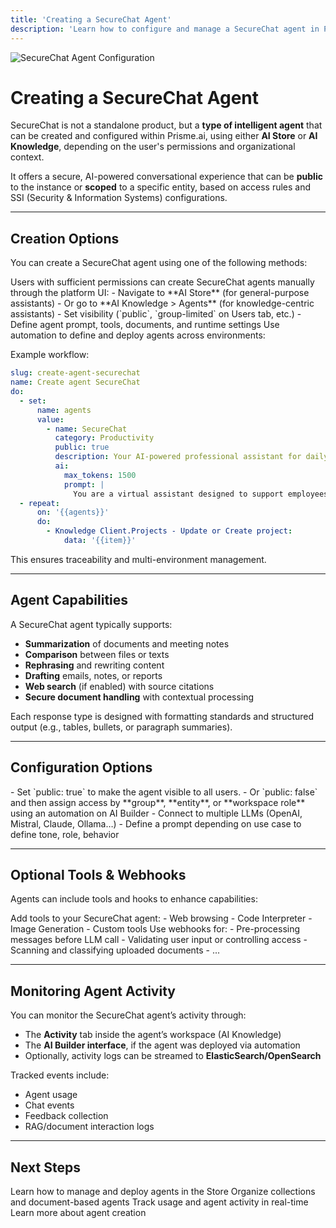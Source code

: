 ```yaml
---
title: 'Creating a SecureChat Agent'
description: 'Learn how to configure and manage a SecureChat agent in Prisme.ai using AI Store, AI Knowledge or AI Builder.'
---
```


<Frame>
  <img src="/images/securechat.png" alt="SecureChat Agent Configuration" />
</Frame>

# Creating a SecureChat Agent

SecureChat is not a standalone product, but a **type of intelligent agent** that can be created and configured within Prisme.ai, using either **AI Store** or **AI Knowledge**, depending on the user's permissions and organizational context.

It offers a secure, AI-powered conversational experience that can be **public** to the instance or **scoped** to a specific entity, based on access rules and SSI (Security & Information Systems) configurations.

---

## Creation Options

You can create a SecureChat agent using one of the following methods:

<AccordionGroup>

<Accordion title="Manual Creation via AI Store or AI Knowledge">
Users with sufficient permissions can create SecureChat agents manually through the platform UI:
- Navigate to **AI Store** (for general-purpose assistants)
- Or go to **AI Knowledge > Agents** (for knowledge-centric assistants)
- Set visibility (`public`, `group-limited` on Users tab, etc.)
- Define agent prompt, tools, documents, and runtime settings
</Accordion>

<Accordion title="Automated via AI Builder">
Use automation to define and deploy agents across environments:

Example workflow:

```yaml
slug: create-agent-securechat
name: Create agent SecureChat
do:
  - set:
      name: agents
      value:
        - name: SecureChat
          category: Productivity
          public: true
          description: Your AI-powered professional assistant for daily work tasks.
          ai:
            max_tokens: 1500
            prompt: |
              You are a virtual assistant designed to support employees in their daily professional tasks...
  - repeat:
      on: '{{agents}}'
      do:
        - Knowledge Client.Projects - Update or Create project:
            data: '{{item}}'
```
This ensures traceability and multi-environment management.
</Accordion>

</AccordionGroup>

---

## Agent Capabilities

A SecureChat agent typically supports:

- **Summarization** of documents and meeting notes
- **Comparison** between files or texts
- **Rephrasing** and rewriting content
- **Drafting** emails, notes, or reports
- **Web search** (if enabled) with source citations
- **Secure document handling** with contextual processing

Each response type is designed with formatting standards and structured output (e.g., tables, bullets, or paragraph summaries).

---

## Configuration Options

<AccordionGroup>

<Accordion title="Visibility & Access Control">
- Set `public: true` to make the agent visible to all users.
- Or `public: false`  and then assign access by **group**, **entity**, or **workspace role** using an automation on AI Builder
</Accordion>

<Accordion title="LLM & Prompting">
- Connect to multiple LLMs (OpenAI, Mistral, Claude, Ollama…)
- Define a prompt depending on use case  to define tone, role, behavior
</Accordion>

</AccordionGroup>

---

## Optional Tools & Webhooks

Agents can include tools and hooks to enhance capabilities:

<CardGroup cols={2}>

<Card title="Tools Integration" icon="plug">
Add tools to your SecureChat agent:
- Web browsing
- Code Interpreter
- Image Generation
- Custom tools
</Card>

<Card title="Webhooks" icon="link">
Use webhooks for:
- Pre-processing messages before LLM call
- Validating user input or controlling access
- Scanning and classifying uploaded documents
- ...
</Card>

</CardGroup>

---

## Monitoring Agent Activity

You can monitor the SecureChat agent’s activity through:

- The **Activity** tab inside the agent’s workspace (AI Knowledge)
- The **AI Builder interface**, if the agent was deployed via automation
- Optionally, activity logs can be streamed to **ElasticSearch/OpenSearch**

Tracked events include:
- Agent usage
- Chat events
- Feedback collection
- RAG/document interaction logs

---

## Next Steps

<CardGroup cols={2}>
  <Card
    title="AI Store"
    icon="shop"
    href="/self-hosting/configuration/ai-store"
  >
    Learn how to manage and deploy agents in the Store
  </Card>
  <Card
    title="AI Knowledge"
    icon="book"
    href="/self-hosting/configuration/ai-knowledge"
  >
    Organize collections and document-based agents
  </Card>
  <Card
    title="Monitoring & Logging"
    icon="chart-column"
    href="/self-hosting/kubernetes/prometheus-grafana-operator"
  >
    Track usage and agent activity in real-time
  </Card>
  <Card
    title="Create an agent"
    icon="wand-magic"
    href="/create-agents/overview"
  >
    Learn more about agent creation
  </Card>
</CardGroup>
